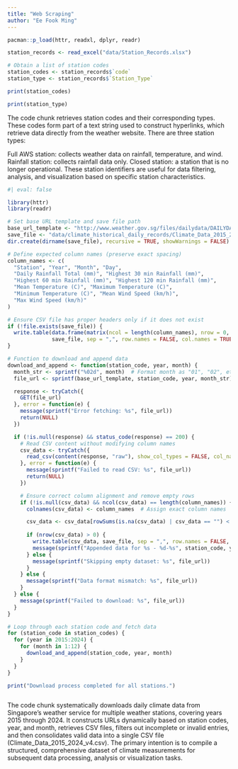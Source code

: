 ```yaml
---
title: "Web Scraping"
author: "Ee Fook Ming"
---
```


```r
pacman::p_load(httr, readxl, dplyr, readr)
```

```r
station_records <- read_excel("data/Station_Records.xlsx")

# Obtain a list of station codes
station_codes <- station_records$`code`
station_type <- station_records$`Station_Type`

print(station_codes)
```

```r
print(station_type)
```

The code chunk retrieves station codes and their corresponding types. These codes form part of a text string used to construct hyperlinks, which retrieve data directly from the weather website. There are three station types:

Full AWS station: collects weather data on rainfall, temperature, and wind. Rainfall station: collects rainfall data only. Closed station: a station that is no longer operational. These station identifiers are useful for data filtering, analysis, and visualization based on specific station characteristics.

```r
#| eval: false

library(httr)
library(readr)

# Set base URL template and save file path
base_url_template <- "http://www.weather.gov.sg/files/dailydata/DAILYDATA_%s_%d%s.csv"
save_file <- "data/climate_historical_daily_records/Climate_Data_2015_2024_v4.csv"
dir.create(dirname(save_file), recursive = TRUE, showWarnings = FALSE)

# Define expected column names (preserve exact spacing)
column_names <- c(
  "Station", "Year", "Month", "Day", 
  "Daily Rainfall Total (mm)", "Highest 30 min Rainfall (mm)", 
  "Highest 60 min Rainfall (mm)", "Highest 120 min Rainfall (mm)", 
  "Mean Temperature (C)", "Maximum Temperature (C)", 
  "Minimum Temperature (C)", "Mean Wind Speed (km/h)", 
  "Max Wind Speed (km/h)"
)

# Ensure CSV file has proper headers only if it does not exist
if (!file.exists(save_file)) {
  write.table(data.frame(matrix(ncol = length(column_names), nrow = 0, dimnames = list(NULL, column_names))),
              save_file, sep = ",", row.names = FALSE, col.names = TRUE, quote = FALSE)
}

# Function to download and append data
download_and_append <- function(station_code, year, month) {
  month_str <- sprintf("%02d", month)  # Format month as "01", "02", etc.
  file_url <- sprintf(base_url_template, station_code, year, month_str)

  response <- tryCatch({
    GET(file_url)
  }, error = function(e) {
    message(sprintf("Error fetching: %s", file_url))
    return(NULL)
  })

  if (!is.null(response) && status_code(response) == 200) {
    # Read CSV content without modifying column names
    csv_data <- tryCatch({
      read_csv(content(response, "raw"), show_col_types = FALSE, col_names = FALSE, skip = 1, check.names = FALSE)
    }, error = function(e) {
      message(sprintf("Failed to read CSV: %s", file_url))
      return(NULL)
    })

    # Ensure correct column alignment and remove empty rows
    if (!is.null(csv_data) && ncol(csv_data) == length(column_names)) {
      colnames(csv_data) <- column_names  # Assign exact column names

      csv_data <- csv_data[rowSums(is.na(csv_data) | csv_data == "") < ncol(csv_data), ]  # Remove empty rows
      
      if (nrow(csv_data) > 0) {
        write.table(csv_data, save_file, sep = ",", row.names = FALSE, col.names = FALSE, append = TRUE, quote = FALSE)
        message(sprintf("Appended data for %s - %d-%s", station_code, year, month_str))
      } else {
        message(sprintf("Skipping empty dataset: %s", file_url))
      }
    } else {
      message(sprintf("Data format mismatch: %s", file_url))
    }
  } else {
    message(sprintf("Failed to download: %s", file_url))
  }
}

# Loop through each station code and fetch data
for (station_code in station_codes) {
  for (year in 2015:2024) {
    for (month in 1:12) {
      download_and_append(station_code, year, month)
    }
  }
}

print("Download process completed for all stations.")



```

The code chunk systematically downloads daily climate data from Singapore’s weather service for multiple weather stations, covering years 2015 through 2024. It constructs URLs dynamically based on station codes, year, and month, retrieves CSV files, filters out incomplete or invalid entries, and then consolidates valid data into a single CSV file (Climate_Data_2015_2024_v4.csv). The primary intention is to compile a structured, comprehensive dataset of climate measurements for subsequent data processing, analysis or visualization tasks.
